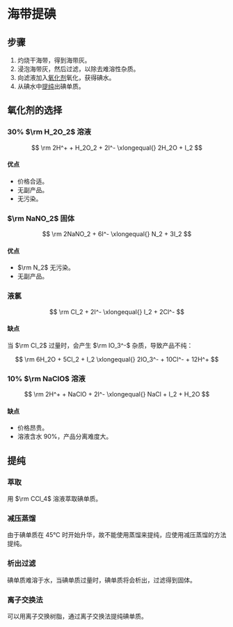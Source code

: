 
# 海带提碘

<div style={{ height: "400px" }}>
  <ReactFlow
    nodes={[
      {
        id: "1",
        data: { label: "干海带" },
        position: { x: 100, y: 20 },
      },
      {
        id: "2",
        data: { label: "滤液" },
        position: { x: 100, y: 100 },
      },
      {
        id: "3",
        data: { label: "粗碘" },
        position: { x: 100, y: 180 },
      },
      {
        id: "4",
        data: { label: "碘单质" },
        position: { x: 100, y: 260 },
      },
    ]}
    edges={[
      { id: "1-2", source: "1", target: "2", label: "浸泡 过滤" },
      { id: "2-3", source: "2", target: "3", label: "氯气 氧化" },
      { id: "3-4", source: "3", target: "4", label: "提纯" },
    ]}
    fitView
  >
    <Background />
    <Controls />
  </ReactFlow>
</div>

## 步骤

1. 灼烧干海带，得到海带灰。
2. 浸泡海带灰，然后过滤，以除去难溶性杂质。
3. 向滤液加入[氧化剂](#氧化剂的选择)氧化，获得碘水。
4. 从碘水中[提纯](#提纯)出碘单质。

## 氧化剂的选择

### 30% $\rm H_2O_2$ 溶液

$$
\rm
2H^+ + H_2O_2 + 2I^- \xlongequal{} 2H_2O + I_2
$$

#### 优点

- 价格合适。
- 无副产品。
- 无污染。

### $\rm NaNO_2$ 固体

$$
\rm
2NaNO_2 + 6I^- \xlongequal{} N_2 + 3I_2
$$

#### 优点

- $\rm N_2$ 无污染。
- 无副产品。

### 液氯

$$
\rm
Cl_2 + 2I^- \xlongequal{} I_2 + 2Cl^-
$$

#### 缺点

当 $\rm Cl_2$ 过量时，会产生 $\rm IO_3^-$ 杂质，导致产品不纯：

$$
\rm
6H_2O + 5Cl_2 + I_2 \xlongequal{} 2IO_3^- + 10Cl^- + 12H^+
$$

### 10% $\rm NaClO$ 溶液

$$
\rm
2H^+ + NaClO + 2I^- \xlongequal{} NaCl + I_2 + H_2O
$$

#### 缺点

- 价格昂贵。
- 溶液含水 90%，产品分离难度大。

## 提纯

### 萃取

用 $\rm CCl_4$ 溶液萃取碘单质。

### 减压蒸馏

由于碘单质在 45℃ 时开始升华，故不能使用蒸馏来提纯，应使用减压蒸馏的方法提纯。

### 析出过滤

碘单质难溶于水，当碘单质过量时，碘单质将会析出，过滤得到固体。

### 离子交换法

可以用离子交换树脂，通过离子交换法提纯碘单质。
